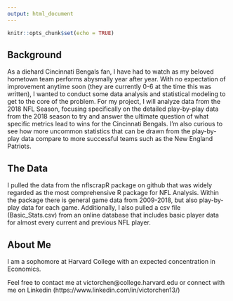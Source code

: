 ```yaml
---
output: html_document
---
```


```r
knitr::opts_chunk$set(echo = TRUE)
```

## Background

As a diehard Cincinnati Bengals fan, I have had to watch as my beloved hometown team performs abysmally year after year. With no expectation of improvement anytime soon (they are currently 0-6 at the time this was written), I wanted to conduct some data analysis and statistical modeling to get to the core of the problem. 
For my project, I will analyze data from the 2018 NFL Season, focusing specifically on the detailed play-by-play data from the 2018 season to try and answer the ultimate question of what specific metrics lead to wins for the Cincinnati Bengals. I'm also curious to see how more uncommon statistics that can be drawn from the play-by-play data compare to more successful teams such as the New England Patriots. 

## The Data

I pulled the data from the nflscrapR package on github that was widely regarded as the most comprehensive R package for NFL Analysis. Within the package there is general game data from 2009-2018, but also play-by-play data for each game. Additionally, I also pulled a csv file (Basic_Stats.csv) from an online database that includes basic player data for almost every current and previous NFL player.

## About Me

I am a sophomore at Harvard College with an expected concentration in Economics. 

Feel free to contact me at victorchen@college.harvard.edu or connect with me on Linkedin (https://www.linkedin.com/in/victorchen13/)


